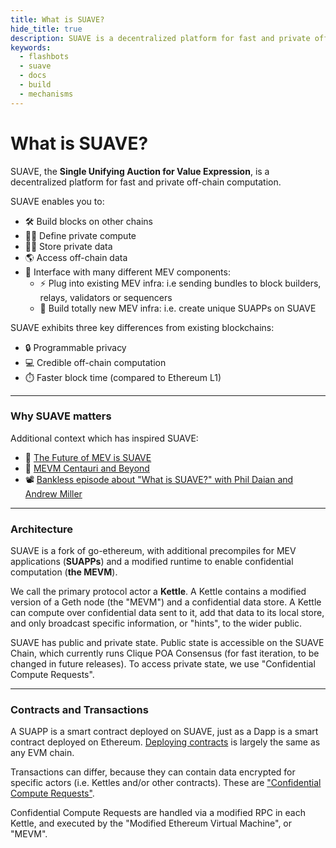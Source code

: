 ```yaml
---
title: What is SUAVE?
hide_title: true
description: SUAVE is a decentralized platform for fast and private off-chain computation.
keywords:
  - flashbots
  - suave
  - docs
  - build
  - mechanisms
---
```



# What is SUAVE?

SUAVE, the **Single Unifying Auction for Value Expression**, is a decentralized platform for fast and private off-chain computation.

SUAVE enables you to:

- 🛠 Build blocks on other chains
- 🧑‍💻 Define private compute
- 🕵️‍♀️ Store private data
- 🌎 Access off-chain data
- 🧩 Interface with many different MEV components:
    - ⚡ Plug into existing MEV infra: i.e sending bundles to block builders, relays, validators or sequencers
    - 🤖 Build totally new MEV infra: i.e. create unique SUAPPs on SUAVE

SUAVE exhibits three key differences from existing blockchains:

- 🔒 Programmable privacy
- 💻 Credible off-chain computation
- ⏱️ Faster block time (compared to Ethereum L1)

---

### Why SUAVE matters

Additional context which has inspired SUAVE:

- 🔮 [The Future of MEV is SUAVE](https://writings.flashbots.net/the-future-of-mev-is-suave)
- 🌟 [MEVM Centauri and Beyond](https://writings.flashbots.net/mevm-suave-centauri-and-beyond)
- 📽️ [Bankless episode about "What is SUAVE?" with Phil Daian and Andrew Miller](https://www.youtube.com/watch?v=j3ZM2ZdUWXU)

---

### Architecture

SUAVE is a fork of go-ethereum, with additional precompiles for MEV applications (**SUAPPs**) and a modified runtime to enable confidential computation (**the MEVM**).

We call the primary protocol actor a **Kettle**. A Kettle contains a modified version of a Geth node (the "MEVM") and a confidential data store.
A Kettle can compute over confidential data sent to it, add that data to its local store, and only broadcast specific information, or "hints", to the wider public.

SUAVE has public and private state. Public state is accessible on the SUAVE Chain, which currently runs Clique POA Consensus (for fast iteration, to be changed in future releases). To access private state, we use "Confidential Compute Requests".

---

### Contracts and Transactions

A SUAPP is a smart contract deployed on SUAVE, just as a Dapp is a smart contract deployed on Ethereum. [Deploying contracts](/tutorials/deploy-contracts) is largely the same as any EVM chain.

Transactions can differ, because they can contain data encrypted for specific actors (i.e. Kettles and/or other contracts). These are ["Confidential Compute Requests"](/tutorials/confidential-compute-requests).

Confidential Compute Requests are handled via a modified RPC in each Kettle, and executed by the "Modified Ethereum Virtual Machine", or "MEVM".

